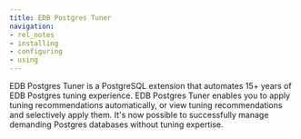 ```yaml
---
title: EDB Postgres Tuner
navigation:
- rel_notes
- installing
- configuring
- using
---
```


EDB Postgres Tuner is a PostgreSQL extension that automates 15+ years of EDB Postgres tuning experience. 
EDB Postgres Tuner enables you to apply tuning recommendations automatically, or view tuning recommendations and selectively apply them. It's now possible to successfully manage demanding Postgres databases without tuning expertise.   
